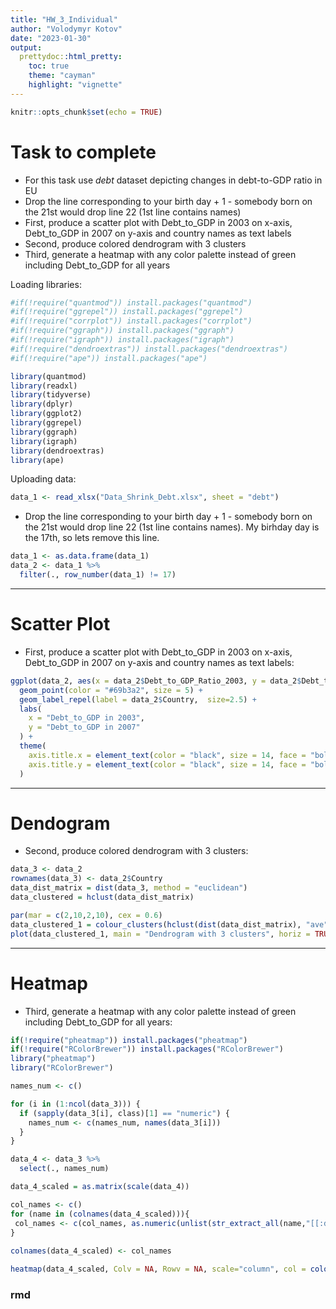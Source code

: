 ```yaml
---
title: "HW_3_Individual"
author: "Volodymyr Kotov"
date: "2023-01-30"
output: 
  prettydoc::html_pretty:
    toc: true
    theme: "cayman"
    highlight: "vignette"
---
```


```r
knitr::opts_chunk$set(echo = TRUE)
```


# Task to complete

- For this task use *debt* dataset depicting changes in debt-to-GDP ratio in EU
- Drop the line corresponding to your birth day + 1 - somebody born on the 21st would drop line 22 (1st line contains names)
- First, produce a scatter plot with Debt_to_GDP in 2003 on x-axis, Debt_to_GDP in 2007 on y-axis and country names as text labels
- Second, produce colored dendrogram with 3 clusters 
- Third, generate a heatmap with any color palette instead of green including Debt_to_GDP for all years

Loading libraries:

```r

#if(!require("quantmod")) install.packages("quantmod")
#if(!require("ggrepel")) install.packages("ggrepel")
#if(!require("corrplot")) install.packages("corrplot")
#if(!require("ggraph")) install.packages("ggraph")
#if(!require("igraph")) install.packages("igraph")
#if(!require("dendroextras")) install.packages("dendroextras")
#if(!require("ape")) install.packages("ape")

library(quantmod) 
library(readxl)
library(tidyverse)
library(dplyr)
library(ggplot2)
library(ggrepel)
library(ggraph)
library(igraph)
library(dendroextras)
library(ape)

```

Uploading data:

```r

data_1 <- read_xlsx("Data_Shrink_Debt.xlsx", sheet = "debt")

```


- Drop the line corresponding to your birth day + 1 - somebody born on the 21st would drop line 22 (1st line contains names). My birhday day is the 17th, so lets remove this line.

```r

data_1 <- as.data.frame(data_1)
data_2 <- data_1 %>% 
  filter(., row_number(data_1) != 17)

```

------------------------------------------------------------------------

# Scatter Plot

- First, produce a scatter plot with Debt_to_GDP in 2003 on x-axis, Debt_to_GDP in 2007 on y-axis and country names as text labels:

```r

ggplot(data_2, aes(x = data_2$Debt_to_GDP_Ratio_2003, y = data_2$Debt_to_GDP_Ratio_2007)) + 
  geom_point(color = "#69b3a2", size = 5) + 
  geom_label_repel(label = data_2$Country,  size=2.5) +
  labs(
    x = "Debt_to_GDP in 2003",
    y = "Debt_to_GDP in 2007"
  ) +
  theme(
    axis.title.x = element_text(color = "black", size = 14, face = "bold"),
    axis.title.y = element_text(color = "black", size = 14, face = "bold")
  )

```

------------------------------------------------------------------------

# Dendogram

- Second, produce colored dendrogram with 3 clusters:

```r

data_3 <- data_2
rownames(data_3) <- data_2$Country
data_dist_matrix = dist(data_3, method = "euclidean")
data_clustered = hclust(data_dist_matrix)

par(mar = c(2,10,2,10), cex = 0.6)
data_clustered_1 = colour_clusters(hclust(dist(data_dist_matrix), "ave"), 3, groupLabels = as.roman)
plot(data_clustered_1, main = "Dendrogram with 3 clusters", horiz = TRUE, type = "triangle")

```

------------------------------------------------------------------------

# Heatmap

- Third, generate a heatmap with any color palette instead of green including Debt_to_GDP for all years:

```r
if(!require("pheatmap")) install.packages("pheatmap")
if(!require("RColorBrewer")) install.packages("RColorBrewer")
library("pheatmap")
library("RColorBrewer")

names_num <- c()

for (i in (1:ncol(data_3))) {
  if (sapply(data_3[i], class)[1] == "numeric") {
    names_num <- c(names_num, names(data_3[i]))
  }
} 

data_4 <- data_3 %>% 
  select(., names_num)

data_4_scaled = as.matrix(scale(data_4))

col_names <- c()
for (name in (colnames(data_4_scaled))){
 col_names <- c(col_names, as.numeric(unlist(str_extract_all(name,"[[:digit:]]{4}"))))
}
    
colnames(data_4_scaled) <- col_names

heatmap(data_4_scaled, Colv = NA, Rowv = NA, scale="column", col = colorRampPalette(brewer.pal(8, "Blues"))(25), main="Debt to GDP ratio heatmap", cexRow = 0.9, cexCol = 0.9, xlab="year")

```

### rmd

